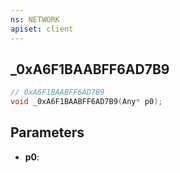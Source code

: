 ```yaml
---
ns: NETWORK
apiset: client
---
```

## _0xA6F1BAABFF6AD7B9

```c
// 0xA6F1BAABFF6AD7B9
void _0xA6F1BAABFF6AD7B9(Any* p0);
```


## Parameters
* **p0**: